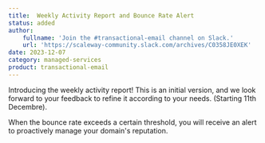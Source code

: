 ```yaml
---
title:  Weekly Activity Report and Bounce Rate Alert
status: added
author:
    fullname: 'Join the #transactional-email channel on Slack.'
    url: 'https://scaleway-community.slack.com/archives/C0358JE0XEK'
date: 2023-12-07
category: managed-services
product: transactional-email
---
```


Introducing the weekly activity report! This is an initial version, and we look forward to your feedback to refine it according to your needs. (Starting 11th Decembre).

When the bounce rate exceeds a certain threshold, you will receive an alert to proactively manage your domain's reputation.

